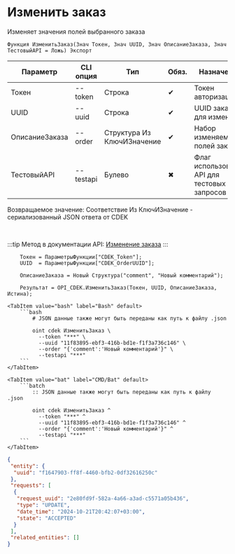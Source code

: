 ﻿---
sidebar_position: 2
description: Изменить заказ и другие функции для работы с CDEK в Открытом пакете интеграций - бесплатной open-source библиотеке интеграций для 1С:Предприятие 8, OneScript и CLI
keywords: [1C, 1С, 1С:Предприятие, 1С:Предприятие 8.3, API, Интеграция, Сервисы, Обмен, OneScript, CLI, CDEK]
---


# Изменить заказ
 Изменяет значения полей выбранного заказа



`Функция ИзменитьЗаказ(Знач Токен, Знач UUID, Знач ОписаниеЗаказа, Знач ТестовыйAPI = Ложь) Экспорт`

  | Параметр | CLI опция | Тип | Обяз. | Назначение |
  |-|-|-|-|-|
  | Токен | --token | Строка | &#x2714; | Токен авторизации |
  | UUID | --uuid | Строка | &#x2714; | UUID заказа для изменение |
  | ОписаниеЗаказа | --order | Структура Из КлючИЗначение | &#x2714; | Набор изменяемых полей заказа |
  | ТестовыйAPI | --testapi | Булево | &#x2716; | Флаг использования API для тестовых запросов |

  
  Возвращаемое значение:   Соответствие Из КлючИЗначение - сериализованный JSON ответа от CDEK

<br/>

:::tip
Метод в документации API: [Изменение заказа](https://api-docs.cdek.ru/36981178.html)
:::
<br/>



```bsl title="Пример использования для 1С:Предприятие/OneScript"
    Токен = ПараметрыФункции["CDEK_Token"];
    UUID  = ПараметрыФункции["CDEK_OrderUUID"];

    ОписаниеЗаказа = Новый Структура("comment", "Новый комментарий");

    Результат = OPI_CDEK.ИзменитьЗаказ(Токен, UUID, ОписаниеЗаказа, Истина);
```
    

 <Tabs>
  
    <TabItem value="bash" label="Bash" default>
        ```bash
            # JSON данные также могут быть переданы как путь к файлу .json
            
            oint cdek ИзменитьЗаказ \
              --token "***" \
              --uuid "11f83895-ebf3-416b-bd1e-f1f3a736c146" \
              --order "{'comment':'Новый комментарий'}" \
              --testapi "***"
        ```
    </TabItem>
  
    <TabItem value="bat" label="CMD/Bat" default>
        ```batch
            :: JSON данные также могут быть переданы как путь к файлу .json
            
            oint cdek ИзменитьЗаказ ^
              --token "***" ^
              --uuid "11f83895-ebf3-416b-bd1e-f1f3a736c146" ^
              --order "{'comment':'Новый комментарий'}" ^
              --testapi "***"
        ```
    </TabItem>
</Tabs>


```json title="Результат"
{
 "entity": {
  "uuid": "f1647903-ff8f-4460-bfb2-0df32616250c"
 },
 "requests": [
  {
   "request_uuid": "2e80fd9f-582a-4a66-a3ad-c5571a05b436",
   "type": "UPDATE",
   "date_time": "2024-10-21T20:42:07+03:00",
   "state": "ACCEPTED"
  }
 ],
 "related_entities": []
}
```
